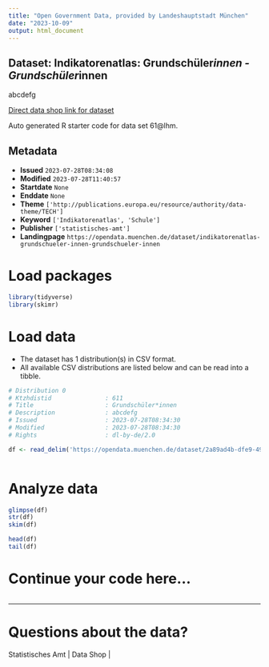 ```yaml
---
title: "Open Government Data, provided by Landeshauptstadt München"
date: "2023-10-09"
output: html_document
---
```


## Dataset: Indikatorenatlas: Grundschüler*innen - Grundschüler*innen

abcdefg

[Direct data shop link for dataset](https://opendata.muenchen.de/dataset/indikatorenatlas-grundschueler-innen-grundschueler-innen)

Auto generated R starter code for data set 61@lhm.

## Metadata

- **Issued** `2023-07-28T08:34:08`
- **Modified** `2023-07-28T11:40:57`
- **Startdate** `None`
- **Enddate** `None`
- **Theme** `['http://publications.europa.eu/resource/authority/data-theme/TECH']`
- **Keyword** `['Indikatorenatlas', 'Schule']`
- **Publisher** `['statistisches-amt']`
- **Landingpage** `https://opendata.muenchen.de/dataset/indikatorenatlas-grundschueler-innen-grundschueler-innen`


# Load packages

```r

library(tidyverse)
library(skimr)

```

# Load data

-   The dataset has 1 distribution(s) in CSV format.
-   All available CSV distributions are listed below and can be read into a tibble.

```r

# Distribution 0
# Ktzhdistid               : 611
# Title                    : Grundschüler*innen
# Description              : abcdefg
# Issued                   : 2023-07-28T08:34:30
# Modified                 : 2023-07-28T08:34:30
# Rights                   : dl-by-de/2.0

df <- read_delim('https://opendata.muenchen.de/dataset/2a89ad4b-dfe9-499e-b106-29bc5ac0cad9/resource/ca81526f-c7f5-493c-8f72-65dd422d84bf/download/indikat_grundschueler_innen_grundschueler_innen_240723.csv')



```

# Analyze data

```r

glimpse(df)
str(df)
skim(df)

head(df)
tail(df)

```

# Continue your code here...

```r

```

------------------------------------------------------------------------

# Questions about the data?

Statistisches Amt | Data Shop | 

